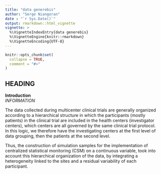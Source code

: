 ```yaml
---
title: "data generebis"
author: "Serge Niangoran"
date : "`r Sys.Date()`"
output: rmarkdown::html_vignette
vignette: >
  %\VignetteIndexEntry{data generebis}
  %\VignetteEngine{knitr::rmarkdown}
  %\VignetteEncoding{UTF-8}
---
```


```r
knitr::opts_chunk$set(
  collapse = TRUE,
  comment = "#>"
)
```

## HEADING
**Introduction** <br/>
*INFORMATION*  <br/>

The data collected during multicenter clinical trials are generally organized according to a hierarchical structure in which the participants (mostly patients) in the clinical trial are included in the health centers (investigator centers), which centers are all governed by the same clinical trial protocol. In this logic, we therefore have the investigating centers at the first level of data grouping, then the patients at the second level.

Thus, the construction of simulation samples for the implementation of centralized statistical monitoring (CSM) on a continuous variable, took into account this hierarchical organization of the data, by integrating a heterogeneity linked to the sites and a residual variability of each participant.


<!-- ```{r setup} -->
<!-- library(CSMSN) -->

<!-- n.subject = 50 -->
<!-- n.center = 10 -->
<!-- mu = 10 -->
<!-- sigma2c = 1 -->
<!-- sigma2r = 4 -->
<!-- centreAtypic = 3 -->
<!-- delta = 10 -->

<!-- bdata <- data.generebis(n.subject = n.subject, n.center = n.center, -->
<!--                         mu = mu, sigma2c = sigma2c, sigma2r = sigma2r, -->
<!--                         centreAtypic = centreAtypic, delta = delta) -->

<!-- head(bdata) -->

<!-- ``` -->
